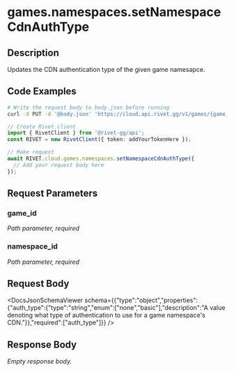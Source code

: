 

# games.namespaces.setNamespaceCdnAuthType

## Description

Updates the CDN authentication type of the given game namesapce.


## Code Examples

<CodeGroup title='Request' tag='PUT' label='https://cloud.api.rivet.gg/v1/games/{game_id}/namespaces/{namespace_id}/cdn-auth'>

```bash {{ title: 'cURL' }}
# Write the request body to body.json before running
curl -X PUT -d '@body.json' 'https://cloud.api.rivet.gg/v1/games/{game_id}/namespaces/{namespace_id}/cdn-auth'
```

```ts
// Create Rivet client
import { RivetClient } from '@rivet-gg/api';
const RIVET = new RivetClient({ token: addYourTokenHere });

// Make request
await RIVET.cloud.games.namespaces.setNamespaceCdnAuthType({
  // Add your request body here
});
```

</CodeGroup>


## Request Parameters


### game_id

_Path parameter, required_





### namespace_id

_Path parameter, required_





## Request Body

<DocsJsonSchemaViewer schema={{"type":"object","properties":{"auth_type":{"type":"string","enum":["none","basic"],"description":"A value denoting what type of authentication to use for a game namespace's CDN."}},"required":["auth_type"]}} />


## Response Body

_Empty response body._
